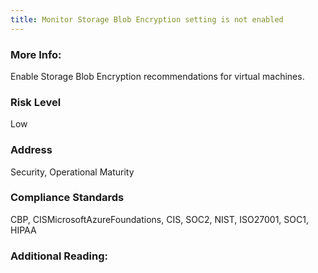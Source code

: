 ```yaml
---
title: Monitor Storage Blob Encryption setting is not enabled
---
```


### More Info:

Enable Storage Blob Encryption recommendations for virtual machines.

### Risk Level

Low

### Address

Security, Operational Maturity

### Compliance Standards

CBP, CISMicrosoftAzureFoundations, CIS, SOC2, NIST, ISO27001, SOC1, HIPAA

### Additional Reading:
